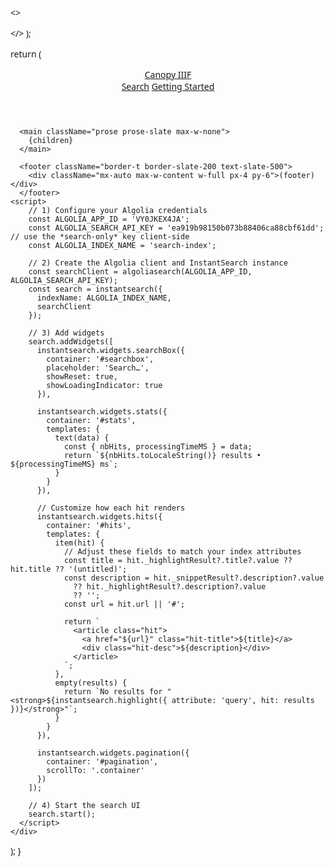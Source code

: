   <>
    <meta name="theme-color" content="#111" />

  <link rel="stylesheet" href="https://cdn.jsdelivr.net/npm/instantsearch.css@8/themes/reset-min.css">
  <link rel="stylesheet" href="https://cdn.jsdelivr.net/npm/instantsearch.css@8/themes/algolia-min.css">
  <script src="https://cdn.jsdelivr.net/npm/algoliasearch@4/dist/algoliasearch-lite.umd.js"></script>
  <script src="https://cdn.jsdelivr.net/npm/instantsearch.js@4"></script>

  <style>
    body { font-family: system-ui, -apple-system, Segoe UI, Roboto, sans-serif; padding: 2rem; }
    .container { max-width: 900px; margin: 0 auto; }
    .ais-SearchBox { margin-bottom: 1rem; }
    .hit { display: grid; gap: .25rem; padding: .75rem 0; border-bottom: 1px solid #eee; }
    .hit-title { font-weight: 600; }
    .hit-desc { color: #555; }
    .meta { font-size: .85rem; color: #666; }
  </style>

  </>
);

  return (
    <div className="bg-white text-slate-800">
      <header className="border-b border-slate-200">
        <div className="px-4 py-3 flex items-center justify-between">
          <a href="/" className="brand-link text-lg">Canopy IIIF</a>
          <nav className="flex items-center gap-4">
            <a href="/search" className="hover:underline">Search</a>
            <a href="/getting-started" className="hover:underline">Getting Started</a>
          </nav>
        </div>
      </header>

      <main className="prose prose-slate max-w-none">
        {children}
      </main>

      <footer className="border-t border-slate-200 text-slate-500">
        <div className="mx-auto max-w-content w-full px-4 py-6">(footer)</div>
      </footer>
    <script>
        // 1) Configure your Algolia credentials
        const ALGOLIA_APP_ID = 'VY0JKEX4JA';
        const ALGOLIA_SEARCH_API_KEY = 'ea919b98150b073b88406ca88cbf61dd'; // use the *search-only* key client-side
        const ALGOLIA_INDEX_NAME = 'search-index';
    
        // 2) Create the Algolia client and InstantSearch instance
        const searchClient = algoliasearch(ALGOLIA_APP_ID, ALGOLIA_SEARCH_API_KEY);
        const search = instantsearch({
          indexName: ALGOLIA_INDEX_NAME,
          searchClient
        });
    
        // 3) Add widgets
        search.addWidgets([
          instantsearch.widgets.searchBox({
            container: '#searchbox',
            placeholder: 'Search…',
            showReset: true,
            showLoadingIndicator: true
          }),
    
          instantsearch.widgets.stats({
            container: '#stats',
            templates: {
              text(data) {
                const { nbHits, processingTimeMS } = data;
                return `${nbHits.toLocaleString()} results • ${processingTimeMS} ms`;
              }
            }
          }),
    
          // Customize how each hit renders
          instantsearch.widgets.hits({
            container: '#hits',
            templates: {
              item(hit) {
                // Adjust these fields to match your index attributes
                const title = hit._highlightResult?.title?.value ?? hit.title ?? '(untitled)';
                const description = hit._snippetResult?.description?.value
                  ?? hit._highlightResult?.description?.value
                  ?? '';
                const url = hit.url || '#';
    
                return `
                  <article class="hit">
                    <a href="${url}" class="hit-title">${title}</a>
                    <div class="hit-desc">${description}</div>
                  </article>
                `;
              },
              empty(results) {
                return `No results for "<strong>${instantsearch.highlight({ attribute: 'query', hit: results })}</strong>"`;
              }
            }
          }),
    
          instantsearch.widgets.pagination({
            container: '#pagination',
            scrollTo: '.container'
          })
        ]);
    
        // 4) Start the search UI
        search.start();
      </script>
    </div>

);
}
